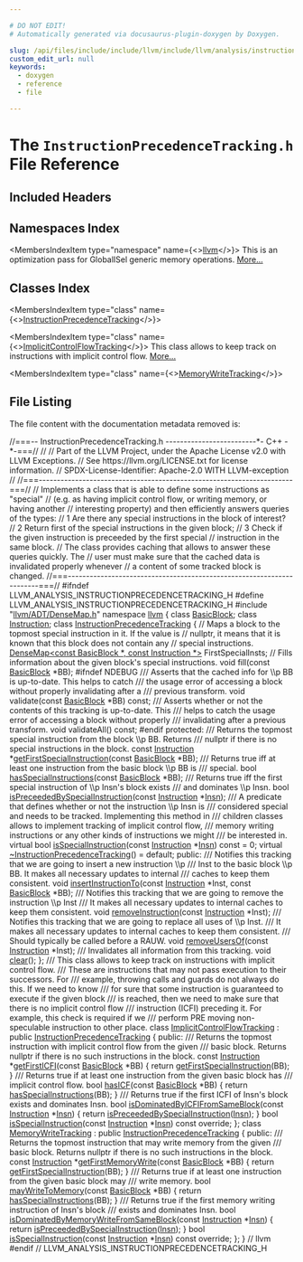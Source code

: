 ```yaml
---

# DO NOT EDIT!
# Automatically generated via docusaurus-plugin-doxygen by Doxygen.

slug: /api/files/include/include/llvm/include/llvm/analysis/instructionprecedencetracking-h
custom_edit_url: null
keywords:
  - doxygen
  - reference
  - file

---
```





# The `InstructionPrecedenceTracking.h` File Reference

<DoxygenPage pluginConfig={pluginConfig}>



## Included Headers

<IncludesList>
<IncludesListItem
  filePath="llvm/ADT/DenseMap.h"
  permalink="/docs/api/files/include/include/llvm/include/llvm/adt/densemap-h"
  isLocal="true" />
</IncludesList>

## Namespaces Index

<MembersIndex>

<MembersIndexItem
  type="namespace"
  name={<><a href="/docs/api/namespaces/llvm">llvm</a></>}>
This is an optimization pass for GlobalISel generic memory operations. <a href="/docs/api/namespaces/llvm/#details">More...</a>
</MembersIndexItem>

</MembersIndex>

## Classes Index

<MembersIndex>

<MembersIndexItem
  type="class"
  name={<><a href="/docs/api/classes/llvm/instructionprecedencetracking">InstructionPrecedenceTracking</a></>}>
</MembersIndexItem>

<MembersIndexItem
  type="class"
  name={<><a href="/docs/api/classes/llvm/implicitcontrolflowtracking">ImplicitControlFlowTracking</a></>}>
This class allows to keep track on instructions with implicit control flow. <a href="/docs/api/classes/llvm/implicitcontrolflowtracking/#details">More...</a>
</MembersIndexItem>

<MembersIndexItem
  type="class"
  name={<><a href="/docs/api/classes/llvm/memorywritetracking">MemoryWriteTracking</a></>}>
</MembersIndexItem>

</MembersIndex>


## File Listing

The file content with the documentation metadata removed is:

<ProgramListing>

<Link id="l00001" /><CodeLine lineNumber="1"><Highlight kind="comment">//===-- InstructionPrecedenceTracking.h -------------------------&#42;- C++ -&#42;-===//</Highlight><Highlight kind="normal"></Highlight></CodeLine>
<Link id="l00002" /><CodeLine lineNumber="2"><Highlight kind="normal"></Highlight><Highlight kind="comment">//</Highlight><Highlight kind="normal"></Highlight></CodeLine>
<Link id="l00003" /><CodeLine lineNumber="3"><Highlight kind="normal"></Highlight><Highlight kind="comment">// Part of the LLVM Project, under the Apache License v2.0 with LLVM Exceptions.</Highlight><Highlight kind="normal"></Highlight></CodeLine>
<Link id="l00004" /><CodeLine lineNumber="4"><Highlight kind="normal"></Highlight><Highlight kind="comment">// See https://llvm.org/LICENSE.txt for license information.</Highlight><Highlight kind="normal"></Highlight></CodeLine>
<Link id="l00005" /><CodeLine lineNumber="5"><Highlight kind="normal"></Highlight><Highlight kind="comment">// SPDX-License-Identifier: Apache-2.0 WITH LLVM-exception</Highlight><Highlight kind="normal"></Highlight></CodeLine>
<Link id="l00006" /><CodeLine lineNumber="6"><Highlight kind="normal"></Highlight><Highlight kind="comment">//</Highlight><Highlight kind="normal"></Highlight></CodeLine>
<Link id="l00007" /><CodeLine lineNumber="7"><Highlight kind="normal"></Highlight><Highlight kind="comment">//===----------------------------------------------------------------------===//</Highlight><Highlight kind="normal"></Highlight></CodeLine>
<Link id="l00008" /><CodeLine lineNumber="8"><Highlight kind="normal"></Highlight><Highlight kind="comment">// Implements a class that is able to define some instructions as &quot;special&quot;</Highlight><Highlight kind="normal"></Highlight></CodeLine>
<Link id="l00009" /><CodeLine lineNumber="9"><Highlight kind="normal"></Highlight><Highlight kind="comment">// (e.g. as having implicit control flow, or writing memory, or having another</Highlight><Highlight kind="normal"></Highlight></CodeLine>
<Link id="l00010" /><CodeLine lineNumber="10"><Highlight kind="normal"></Highlight><Highlight kind="comment">// interesting property) and then efficiently answers queries of the types:</Highlight><Highlight kind="normal"></Highlight></CodeLine>
<Link id="l00011" /><CodeLine lineNumber="11"><Highlight kind="normal"></Highlight><Highlight kind="comment">// 1 Are there any special instructions in the block of interest?</Highlight><Highlight kind="normal"></Highlight></CodeLine>
<Link id="l00012" /><CodeLine lineNumber="12"><Highlight kind="normal"></Highlight><Highlight kind="comment">// 2 Return first of the special instructions in the given block;</Highlight><Highlight kind="normal"></Highlight></CodeLine>
<Link id="l00013" /><CodeLine lineNumber="13"><Highlight kind="normal"></Highlight><Highlight kind="comment">// 3 Check if the given instruction is preceeded by the first special</Highlight><Highlight kind="normal"></Highlight></CodeLine>
<Link id="l00014" /><CodeLine lineNumber="14"><Highlight kind="normal"></Highlight><Highlight kind="comment">//    instruction in the same block.</Highlight><Highlight kind="normal"></Highlight></CodeLine>
<Link id="l00015" /><CodeLine lineNumber="15"><Highlight kind="normal"></Highlight><Highlight kind="comment">// The class provides caching that allows to answer these queries quickly. The</Highlight><Highlight kind="normal"></Highlight></CodeLine>
<Link id="l00016" /><CodeLine lineNumber="16"><Highlight kind="normal"></Highlight><Highlight kind="comment">// user must make sure that the cached data is invalidated properly whenever</Highlight><Highlight kind="normal"></Highlight></CodeLine>
<Link id="l00017" /><CodeLine lineNumber="17"><Highlight kind="normal"></Highlight><Highlight kind="comment">// a content of some tracked block is changed.</Highlight><Highlight kind="normal"></Highlight></CodeLine>
<Link id="l00018" /><CodeLine lineNumber="18"><Highlight kind="normal"></Highlight><Highlight kind="comment">//===----------------------------------------------------------------------===//</Highlight><Highlight kind="normal"></Highlight></CodeLine>
<Link id="l00019" /><CodeLine lineNumber="19"><Highlight kind="normal"></Highlight></CodeLine>
<Link id="l00020" /><CodeLine lineNumber="20"><Highlight kind="normal"></Highlight><Highlight kind="preprocessor">#ifndef LLVM&#95;ANALYSIS&#95;INSTRUCTIONPRECEDENCETRACKING&#95;H</Highlight><Highlight kind="normal"></Highlight></CodeLine>
<Link id="l00021" /><CodeLine lineNumber="21"><Highlight kind="normal"></Highlight><Highlight kind="preprocessor">#define LLVM&#95;ANALYSIS&#95;INSTRUCTIONPRECEDENCETRACKING&#95;H</Highlight><Highlight kind="normal"></Highlight></CodeLine>
<Link id="l00022" /><CodeLine lineNumber="22"><Highlight kind="normal"></Highlight></CodeLine>
<Link id="l00023" /><CodeLine lineNumber="23"><Highlight kind="normal"></Highlight><Highlight kind="preprocessor">#include &quot;<a href="/docs/api/files/include/include/llvm/include/llvm/adt/densemap-h">llvm/ADT/DenseMap.h</a>&quot;</Highlight><Highlight kind="normal"></Highlight></CodeLine>
<Link id="l00024" /><CodeLine lineNumber="24"><Highlight kind="normal"></Highlight></CodeLine>
<Link id="l00025" /><CodeLine lineNumber="25"><Highlight kind="normal"></Highlight><Highlight kind="keyword">namespace </Highlight><Highlight kind="normal"><a href="/docs/api/namespaces/llvm">llvm</a> &#123;</Highlight></CodeLine>
<Link id="l00026" /><CodeLine lineNumber="26"><Highlight kind="normal"></Highlight></CodeLine>
<Link id="l00027" /><CodeLine lineNumber="27"><Highlight kind="normal"></Highlight><Highlight kind="keyword">class </Highlight><Highlight kind="normal"><a href="/docs/api/classes/llvm/basicblock">BasicBlock</a>;</Highlight></CodeLine>
<Link id="l00028" /><CodeLine lineNumber="28"><Highlight kind="normal"></Highlight><Highlight kind="keyword">class </Highlight><Highlight kind="normal"><a href="/docs/api/classes/llvm/instruction">Instruction</a>;</Highlight></CodeLine>
<Link id="l00029" /><CodeLine lineNumber="29"><Highlight kind="normal"></Highlight></CodeLine>
<Link id="l00030" /><CodeLine lineNumber="30" lineLink="/docs/api/classes/llvm/instructionprecedencetracking"><Highlight kind="normal"></Highlight><Highlight kind="keyword">class </Highlight><Highlight kind="normal"><a href="/docs/api/classes/llvm/instructionprecedencetracking">InstructionPrecedenceTracking</a> &#123;</Highlight></CodeLine>
<Link id="l00031" /><CodeLine lineNumber="31"><Highlight kind="normal">  </Highlight><Highlight kind="comment">// Maps a block to the topmost special instruction in it. If the value is</Highlight><Highlight kind="normal"></Highlight></CodeLine>
<Link id="l00032" /><CodeLine lineNumber="32"><Highlight kind="normal">  </Highlight><Highlight kind="comment">// nullptr, it means that it is known that this block does not contain any</Highlight><Highlight kind="normal"></Highlight></CodeLine>
<Link id="l00033" /><CodeLine lineNumber="33"><Highlight kind="normal">  </Highlight><Highlight kind="comment">// special instructions.</Highlight><Highlight kind="normal"></Highlight></CodeLine>
<Link id="l00034" /><CodeLine lineNumber="34"><Highlight kind="normal">  <a href="/docs/api/classes/llvm/densemap">DenseMap&lt;const BasicBlock &#42;, const Instruction &#42;&gt;</a> FirstSpecialInsts;</Highlight></CodeLine>
<Link id="l00035" /><CodeLine lineNumber="35"><Highlight kind="normal"></Highlight></CodeLine>
<Link id="l00036" /><CodeLine lineNumber="36"><Highlight kind="normal">  </Highlight><Highlight kind="comment">// Fills information about the given block&#39;s special instructions.</Highlight><Highlight kind="normal"></Highlight></CodeLine>
<Link id="l00037" /><CodeLine lineNumber="37"><Highlight kind="normal">  </Highlight><Highlight kind="keywordtype">void</Highlight><Highlight kind="normal"> fill(</Highlight><Highlight kind="keyword">const</Highlight><Highlight kind="normal"> <a href="/docs/api/classes/llvm/basicblock">BasicBlock</a> &#42;BB);</Highlight></CodeLine>
<Link id="l00038" /><CodeLine lineNumber="38"><Highlight kind="normal"></Highlight></CodeLine>
<Link id="l00039" /><CodeLine lineNumber="39"><Highlight kind="normal"></Highlight><Highlight kind="preprocessor">#ifndef NDEBUG</Highlight><Highlight kind="comment"></Highlight></CodeLine>
<Link id="l00040" /><CodeLine lineNumber="40"><Highlight kind="comment">  /// Asserts that the cached info for \\p BB is up-to-date. This helps to catch</Highlight></CodeLine>
<Link id="l00041" /><CodeLine lineNumber="41"><Highlight kind="comment">  /// the usage error of accessing a block without properly invalidating after a</Highlight></CodeLine>
<Link id="l00042" /><CodeLine lineNumber="42"><Highlight kind="comment">  /// previous transform.</Highlight><Highlight kind="normal"></Highlight></CodeLine>
<Link id="l00043" /><CodeLine lineNumber="43"><Highlight kind="normal">  </Highlight><Highlight kind="keywordtype">void</Highlight><Highlight kind="normal"> validate(</Highlight><Highlight kind="keyword">const</Highlight><Highlight kind="normal"> <a href="/docs/api/classes/llvm/basicblock">BasicBlock</a> &#42;BB) </Highlight><Highlight kind="keyword">const</Highlight><Highlight kind="normal">;</Highlight></CodeLine>
<Link id="l00044" /><CodeLine lineNumber="44"><Highlight kind="normal"></Highlight><Highlight kind="comment"></Highlight></CodeLine>
<Link id="l00045" /><CodeLine lineNumber="45"><Highlight kind="comment">  /// Asserts whether or not the contents of this tracking is up-to-date. This</Highlight></CodeLine>
<Link id="l00046" /><CodeLine lineNumber="46"><Highlight kind="comment">  /// helps to catch the usage error of accessing a block without properly</Highlight></CodeLine>
<Link id="l00047" /><CodeLine lineNumber="47"><Highlight kind="comment">  /// invalidating after a previous transform.</Highlight><Highlight kind="normal"></Highlight></CodeLine>
<Link id="l00048" /><CodeLine lineNumber="48"><Highlight kind="normal">  </Highlight><Highlight kind="keywordtype">void</Highlight><Highlight kind="normal"> validateAll() </Highlight><Highlight kind="keyword">const</Highlight><Highlight kind="normal">;</Highlight></CodeLine>
<Link id="l00049" /><CodeLine lineNumber="49"><Highlight kind="normal"></Highlight><Highlight kind="preprocessor">#endif</Highlight><Highlight kind="normal"></Highlight></CodeLine>
<Link id="l00050" /><CodeLine lineNumber="50"><Highlight kind="normal"></Highlight></CodeLine>
<Link id="l00051" /><CodeLine lineNumber="51"><Highlight kind="normal"></Highlight><Highlight kind="keyword">protected</Highlight><Highlight kind="normal">:</Highlight><Highlight kind="comment"></Highlight></CodeLine>
<Link id="l00052" /><CodeLine lineNumber="52"><Highlight kind="comment">  /// Returns the topmost special instruction from the block \\p BB. Returns</Highlight></CodeLine>
<Link id="l00053" /><CodeLine lineNumber="53"><Highlight kind="comment">  /// nullptr if there is no special instructions in the block.</Highlight><Highlight kind="normal"></Highlight></CodeLine>
<Link id="l00054" /><CodeLine lineNumber="54"><Highlight kind="normal">  </Highlight><Highlight kind="keyword">const</Highlight><Highlight kind="normal"> <a href="/docs/api/classes/llvm/instruction">Instruction</a> &#42;<a href="/docs/api/classes/llvm/instructionprecedencetracking/#ac2ef5d23f007e4ce8845300f1d2dbf1d">getFirstSpecialInstruction</a>(</Highlight><Highlight kind="keyword">const</Highlight><Highlight kind="normal"> <a href="/docs/api/classes/llvm/basicblock">BasicBlock</a> &#42;BB);</Highlight></CodeLine>
<Link id="l00055" /><CodeLine lineNumber="55"><Highlight kind="normal"></Highlight><Highlight kind="comment"></Highlight></CodeLine>
<Link id="l00056" /><CodeLine lineNumber="56"><Highlight kind="comment">  /// Returns true iff at least one instruction from the basic block \\p BB is</Highlight></CodeLine>
<Link id="l00057" /><CodeLine lineNumber="57"><Highlight kind="comment">  /// special.</Highlight><Highlight kind="normal"></Highlight></CodeLine>
<Link id="l00058" /><CodeLine lineNumber="58"><Highlight kind="normal">  </Highlight><Highlight kind="keywordtype">bool</Highlight><Highlight kind="normal"> <a href="/docs/api/classes/llvm/instructionprecedencetracking/#adcd15c92b5dc613f2de577182e4e04d9">hasSpecialInstructions</a>(</Highlight><Highlight kind="keyword">const</Highlight><Highlight kind="normal"> <a href="/docs/api/classes/llvm/basicblock">BasicBlock</a> &#42;BB);</Highlight></CodeLine>
<Link id="l00059" /><CodeLine lineNumber="59"><Highlight kind="normal"></Highlight><Highlight kind="comment"></Highlight></CodeLine>
<Link id="l00060" /><CodeLine lineNumber="60"><Highlight kind="comment">  /// Returns true iff the first special instruction of \\p Insn&#39;s block exists</Highlight></CodeLine>
<Link id="l00061" /><CodeLine lineNumber="61"><Highlight kind="comment">  /// and dominates \\p Insn.</Highlight><Highlight kind="normal"></Highlight></CodeLine>
<Link id="l00062" /><CodeLine lineNumber="62"><Highlight kind="normal">  </Highlight><Highlight kind="keywordtype">bool</Highlight><Highlight kind="normal"> <a href="/docs/api/classes/llvm/instructionprecedencetracking/#adeff4bfc41e787e8074a500fe3f2fbb7">isPreceededBySpecialInstruction</a>(</Highlight><Highlight kind="keyword">const</Highlight><Highlight kind="normal"> <a href="/docs/api/classes/llvm/instruction">Instruction</a> &#42;<a href="/docs/api/files/lib/lib/target/lib/target/aarch64/aarch64mipeepholeopt-cpp/#a96d5dc120196819fbfbc257cba09b2aa">Insn</a>);</Highlight></CodeLine>
<Link id="l00063" /><CodeLine lineNumber="63"><Highlight kind="normal"></Highlight><Highlight kind="comment"></Highlight></CodeLine>
<Link id="l00064" /><CodeLine lineNumber="64"><Highlight kind="comment">  /// A predicate that defines whether or not the instruction \\p Insn is</Highlight></CodeLine>
<Link id="l00065" /><CodeLine lineNumber="65"><Highlight kind="comment">  /// considered special and needs to be tracked. Implementing this method in</Highlight></CodeLine>
<Link id="l00066" /><CodeLine lineNumber="66"><Highlight kind="comment">  /// children classes allows to implement tracking of implicit control flow,</Highlight></CodeLine>
<Link id="l00067" /><CodeLine lineNumber="67"><Highlight kind="comment">  /// memory writing instructions or any other kinds of instructions we might</Highlight></CodeLine>
<Link id="l00068" /><CodeLine lineNumber="68"><Highlight kind="comment">  /// be interested in.</Highlight><Highlight kind="normal"></Highlight></CodeLine>
<Link id="l00069" /><CodeLine lineNumber="69" lineLink="/docs/api/classes/llvm/instructionprecedencetracking/#ad557cd72cd34de96e4d0bc67f4037643"><Highlight kind="normal">  </Highlight><Highlight kind="keyword">virtual</Highlight><Highlight kind="normal"> </Highlight><Highlight kind="keywordtype">bool</Highlight><Highlight kind="normal"> <a href="/docs/api/classes/llvm/instructionprecedencetracking/#ad557cd72cd34de96e4d0bc67f4037643">isSpecialInstruction</a>(</Highlight><Highlight kind="keyword">const</Highlight><Highlight kind="normal"> <a href="/docs/api/classes/llvm/instruction">Instruction</a> &#42;<a href="/docs/api/files/lib/lib/target/lib/target/aarch64/aarch64mipeepholeopt-cpp/#a96d5dc120196819fbfbc257cba09b2aa">Insn</a>) </Highlight><Highlight kind="keyword">const</Highlight><Highlight kind="normal"> = 0;</Highlight></CodeLine>
<Link id="l00070" /><CodeLine lineNumber="70"><Highlight kind="normal"></Highlight></CodeLine>
<Link id="l00071" /><CodeLine lineNumber="71" lineLink="/docs/api/classes/llvm/instructionprecedencetracking/#a2ee2ec060b8eacc68f09075f6a53d323"><Highlight kind="normal">  </Highlight><Highlight kind="keyword">virtual</Highlight><Highlight kind="normal"> <a href="/docs/api/classes/llvm/instructionprecedencetracking/#a2ee2ec060b8eacc68f09075f6a53d323">~InstructionPrecedenceTracking</a>() = </Highlight><Highlight kind="keywordflow">default</Highlight><Highlight kind="normal">;</Highlight></CodeLine>
<Link id="l00072" /><CodeLine lineNumber="72"><Highlight kind="normal"></Highlight></CodeLine>
<Link id="l00073" /><CodeLine lineNumber="73"><Highlight kind="normal"></Highlight><Highlight kind="keyword">public</Highlight><Highlight kind="normal">:</Highlight><Highlight kind="comment"></Highlight></CodeLine>
<Link id="l00074" /><CodeLine lineNumber="74"><Highlight kind="comment">  /// Notifies this tracking that we are going to insert a new instruction \\p</Highlight></CodeLine>
<Link id="l00075" /><CodeLine lineNumber="75"><Highlight kind="comment">  /// Inst to the basic block \\p BB. It makes all necessary updates to internal</Highlight></CodeLine>
<Link id="l00076" /><CodeLine lineNumber="76"><Highlight kind="comment">  /// caches to keep them consistent.</Highlight><Highlight kind="normal"></Highlight></CodeLine>
<Link id="l00077" /><CodeLine lineNumber="77"><Highlight kind="normal">  </Highlight><Highlight kind="keywordtype">void</Highlight><Highlight kind="normal"> <a href="/docs/api/classes/llvm/instructionprecedencetracking/#a34fd9bb2702922bd9ac7b4974a9cb4bb">insertInstructionTo</a>(</Highlight><Highlight kind="keyword">const</Highlight><Highlight kind="normal"> <a href="/docs/api/classes/llvm/instruction">Instruction</a> &#42;Inst, </Highlight><Highlight kind="keyword">const</Highlight><Highlight kind="normal"> <a href="/docs/api/classes/llvm/basicblock">BasicBlock</a> &#42;BB);</Highlight></CodeLine>
<Link id="l00078" /><CodeLine lineNumber="78"><Highlight kind="normal"></Highlight><Highlight kind="comment"></Highlight></CodeLine>
<Link id="l00079" /><CodeLine lineNumber="79"><Highlight kind="comment">  /// Notifies this tracking that we are going to remove the instruction \\p Inst</Highlight></CodeLine>
<Link id="l00080" /><CodeLine lineNumber="80"><Highlight kind="comment">  /// It makes all necessary updates to internal caches to keep them consistent.</Highlight><Highlight kind="normal"></Highlight></CodeLine>
<Link id="l00081" /><CodeLine lineNumber="81"><Highlight kind="normal">  </Highlight><Highlight kind="keywordtype">void</Highlight><Highlight kind="normal"> <a href="/docs/api/classes/llvm/instructionprecedencetracking/#a614d4e92df83b9df2bac960e656fb722">removeInstruction</a>(</Highlight><Highlight kind="keyword">const</Highlight><Highlight kind="normal"> <a href="/docs/api/classes/llvm/instruction">Instruction</a> &#42;Inst);</Highlight></CodeLine>
<Link id="l00082" /><CodeLine lineNumber="82"><Highlight kind="normal"></Highlight><Highlight kind="comment"></Highlight></CodeLine>
<Link id="l00083" /><CodeLine lineNumber="83"><Highlight kind="comment">  /// Notifies this tracking that we are going to replace all uses of \\p Inst.</Highlight></CodeLine>
<Link id="l00084" /><CodeLine lineNumber="84"><Highlight kind="comment">  /// It makes all necessary updates to internal caches to keep them consistent.</Highlight></CodeLine>
<Link id="l00085" /><CodeLine lineNumber="85"><Highlight kind="comment">  /// Should typically be called before a RAUW.</Highlight><Highlight kind="normal"></Highlight></CodeLine>
<Link id="l00086" /><CodeLine lineNumber="86"><Highlight kind="normal">  </Highlight><Highlight kind="keywordtype">void</Highlight><Highlight kind="normal"> <a href="/docs/api/classes/llvm/instructionprecedencetracking/#a2dd8fd10b417c6205bd128a3c660df4b">removeUsersOf</a>(</Highlight><Highlight kind="keyword">const</Highlight><Highlight kind="normal"> <a href="/docs/api/classes/llvm/instruction">Instruction</a> &#42;Inst);</Highlight></CodeLine>
<Link id="l00087" /><CodeLine lineNumber="87"><Highlight kind="normal"></Highlight><Highlight kind="comment"></Highlight></CodeLine>
<Link id="l00088" /><CodeLine lineNumber="88"><Highlight kind="comment">  /// Invalidates all information from this tracking.</Highlight><Highlight kind="normal"></Highlight></CodeLine>
<Link id="l00089" /><CodeLine lineNumber="89"><Highlight kind="normal">  </Highlight><Highlight kind="keywordtype">void</Highlight><Highlight kind="normal"> <a href="/docs/api/classes/llvm/instructionprecedencetracking/#a19812b1271dc020c7338dc52ba36c46e">clear</a>();</Highlight></CodeLine>
<Link id="l00090" /><CodeLine lineNumber="90"><Highlight kind="normal">&#125;;</Highlight></CodeLine>
<Link id="l00091" /><CodeLine lineNumber="91"><Highlight kind="normal"></Highlight><Highlight kind="comment"></Highlight></CodeLine>
<Link id="l00092" /><CodeLine lineNumber="92"><Highlight kind="comment">/// This class allows to keep track on instructions with implicit control flow.</Highlight></CodeLine>
<Link id="l00093" /><CodeLine lineNumber="93"><Highlight kind="comment">/// These are instructions that may not pass execution to their successors. For</Highlight></CodeLine>
<Link id="l00094" /><CodeLine lineNumber="94"><Highlight kind="comment">/// example, throwing calls and guards do not always do this. If we need to know</Highlight></CodeLine>
<Link id="l00095" /><CodeLine lineNumber="95"><Highlight kind="comment">/// for sure that some instruction is guaranteed to execute if the given block</Highlight></CodeLine>
<Link id="l00096" /><CodeLine lineNumber="96"><Highlight kind="comment">/// is reached, then we need to make sure that there is no implicit control flow</Highlight></CodeLine>
<Link id="l00097" /><CodeLine lineNumber="97"><Highlight kind="comment">/// instruction (ICFI) preceding it. For example, this check is required if we</Highlight></CodeLine>
<Link id="l00098" /><CodeLine lineNumber="98"><Highlight kind="comment">/// perform PRE moving non-speculable instruction to other place.</Highlight><Highlight kind="normal"></Highlight></CodeLine>
<Link id="l00099" /><CodeLine lineNumber="99" lineLink="/docs/api/classes/llvm/implicitcontrolflowtracking"><Highlight kind="normal"></Highlight><Highlight kind="keyword">class </Highlight><Highlight kind="normal"><a href="/docs/api/classes/llvm/implicitcontrolflowtracking">ImplicitControlFlowTracking</a> : </Highlight><Highlight kind="keyword">public</Highlight><Highlight kind="normal"> <a href="/docs/api/classes/llvm/instructionprecedencetracking">InstructionPrecedenceTracking</a> &#123;</Highlight></CodeLine>
<Link id="l00100" /><CodeLine lineNumber="100"><Highlight kind="normal"></Highlight><Highlight kind="keyword">public</Highlight><Highlight kind="normal">:</Highlight><Highlight kind="comment"></Highlight></CodeLine>
<Link id="l00101" /><CodeLine lineNumber="101"><Highlight kind="comment">  /// Returns the topmost instruction with implicit control flow from the given</Highlight></CodeLine>
<Link id="l00102" /><CodeLine lineNumber="102"><Highlight kind="comment">  /// basic block. Returns nullptr if there is no such instructions in the block.</Highlight><Highlight kind="normal"></Highlight></CodeLine>
<Link id="l00103" /><CodeLine lineNumber="103" lineLink="/docs/api/classes/llvm/implicitcontrolflowtracking/#a462bb685cd45aed006cc467ccbcacd62"><Highlight kind="normal">  </Highlight><Highlight kind="keyword">const</Highlight><Highlight kind="normal"> <a href="/docs/api/classes/llvm/instruction">Instruction</a> &#42;<a href="/docs/api/classes/llvm/implicitcontrolflowtracking/#a462bb685cd45aed006cc467ccbcacd62">getFirstICFI</a>(</Highlight><Highlight kind="keyword">const</Highlight><Highlight kind="normal"> <a href="/docs/api/classes/llvm/basicblock">BasicBlock</a> &#42;BB) &#123;</Highlight></CodeLine>
<Link id="l00104" /><CodeLine lineNumber="104"><Highlight kind="normal">    </Highlight><Highlight kind="keywordflow">return</Highlight><Highlight kind="normal"> <a href="/docs/api/classes/llvm/instructionprecedencetracking/#ac2ef5d23f007e4ce8845300f1d2dbf1d">getFirstSpecialInstruction</a>(BB);</Highlight></CodeLine>
<Link id="l00105" /><CodeLine lineNumber="105"><Highlight kind="normal">  &#125;</Highlight></CodeLine>
<Link id="l00106" /><CodeLine lineNumber="106"><Highlight kind="normal"></Highlight><Highlight kind="comment"></Highlight></CodeLine>
<Link id="l00107" /><CodeLine lineNumber="107"><Highlight kind="comment">  /// Returns true if at least one instruction from the given basic block has</Highlight></CodeLine>
<Link id="l00108" /><CodeLine lineNumber="108"><Highlight kind="comment">  /// implicit control flow.</Highlight><Highlight kind="normal"></Highlight></CodeLine>
<Link id="l00109" /><CodeLine lineNumber="109" lineLink="/docs/api/classes/llvm/implicitcontrolflowtracking/#acbe6442a02a15b138ff870eeeb6da50b"><Highlight kind="normal">  </Highlight><Highlight kind="keywordtype">bool</Highlight><Highlight kind="normal"> <a href="/docs/api/classes/llvm/implicitcontrolflowtracking/#acbe6442a02a15b138ff870eeeb6da50b">hasICF</a>(</Highlight><Highlight kind="keyword">const</Highlight><Highlight kind="normal"> <a href="/docs/api/classes/llvm/basicblock">BasicBlock</a> &#42;BB) &#123;</Highlight></CodeLine>
<Link id="l00110" /><CodeLine lineNumber="110"><Highlight kind="normal">    </Highlight><Highlight kind="keywordflow">return</Highlight><Highlight kind="normal"> <a href="/docs/api/classes/llvm/instructionprecedencetracking/#adcd15c92b5dc613f2de577182e4e04d9">hasSpecialInstructions</a>(BB);</Highlight></CodeLine>
<Link id="l00111" /><CodeLine lineNumber="111"><Highlight kind="normal">  &#125;</Highlight></CodeLine>
<Link id="l00112" /><CodeLine lineNumber="112"><Highlight kind="normal"></Highlight><Highlight kind="comment"></Highlight></CodeLine>
<Link id="l00113" /><CodeLine lineNumber="113"><Highlight kind="comment">  /// Returns true if the first ICFI of Insn&#39;s block exists and dominates Insn.</Highlight><Highlight kind="normal"></Highlight></CodeLine>
<Link id="l00114" /><CodeLine lineNumber="114" lineLink="/docs/api/classes/llvm/implicitcontrolflowtracking/#a6680bd71c9d15033f99c787b50d09e47"><Highlight kind="normal">  </Highlight><Highlight kind="keywordtype">bool</Highlight><Highlight kind="normal"> <a href="/docs/api/classes/llvm/implicitcontrolflowtracking/#a6680bd71c9d15033f99c787b50d09e47">isDominatedByICFIFromSameBlock</a>(</Highlight><Highlight kind="keyword">const</Highlight><Highlight kind="normal"> <a href="/docs/api/classes/llvm/instruction">Instruction</a> &#42;<a href="/docs/api/files/lib/lib/target/lib/target/aarch64/aarch64mipeepholeopt-cpp/#a96d5dc120196819fbfbc257cba09b2aa">Insn</a>) &#123;</Highlight></CodeLine>
<Link id="l00115" /><CodeLine lineNumber="115"><Highlight kind="normal">    </Highlight><Highlight kind="keywordflow">return</Highlight><Highlight kind="normal"> <a href="/docs/api/classes/llvm/instructionprecedencetracking/#adeff4bfc41e787e8074a500fe3f2fbb7">isPreceededBySpecialInstruction</a>(<a href="/docs/api/files/lib/lib/target/lib/target/aarch64/aarch64mipeepholeopt-cpp/#a96d5dc120196819fbfbc257cba09b2aa">Insn</a>);</Highlight></CodeLine>
<Link id="l00116" /><CodeLine lineNumber="116"><Highlight kind="normal">  &#125;</Highlight></CodeLine>
<Link id="l00117" /><CodeLine lineNumber="117"><Highlight kind="normal"></Highlight></CodeLine>
<Link id="l00118" /><CodeLine lineNumber="118"><Highlight kind="normal">  </Highlight><Highlight kind="keywordtype">bool</Highlight><Highlight kind="normal"> <a href="/docs/api/classes/llvm/implicitcontrolflowtracking/#ae08e452a5b7166504b29a1d9140e4525">isSpecialInstruction</a>(</Highlight><Highlight kind="keyword">const</Highlight><Highlight kind="normal"> <a href="/docs/api/classes/llvm/instruction">Instruction</a> &#42;<a href="/docs/api/files/lib/lib/target/lib/target/aarch64/aarch64mipeepholeopt-cpp/#a96d5dc120196819fbfbc257cba09b2aa">Insn</a>) </Highlight><Highlight kind="keyword">const override</Highlight><Highlight kind="normal">;</Highlight></CodeLine>
<Link id="l00119" /><CodeLine lineNumber="119"><Highlight kind="normal">&#125;;</Highlight></CodeLine>
<Link id="l00120" /><CodeLine lineNumber="120"><Highlight kind="normal"></Highlight></CodeLine>
<Link id="l00121" /><CodeLine lineNumber="121" lineLink="/docs/api/classes/llvm/memorywritetracking"><Highlight kind="normal"></Highlight><Highlight kind="keyword">class </Highlight><Highlight kind="normal"><a href="/docs/api/classes/llvm/memorywritetracking">MemoryWriteTracking</a> : </Highlight><Highlight kind="keyword">public</Highlight><Highlight kind="normal"> <a href="/docs/api/classes/llvm/instructionprecedencetracking">InstructionPrecedenceTracking</a> &#123;</Highlight></CodeLine>
<Link id="l00122" /><CodeLine lineNumber="122"><Highlight kind="normal"></Highlight><Highlight kind="keyword">public</Highlight><Highlight kind="normal">:</Highlight><Highlight kind="comment"></Highlight></CodeLine>
<Link id="l00123" /><CodeLine lineNumber="123"><Highlight kind="comment">  /// Returns the topmost instruction that may write memory from the given</Highlight></CodeLine>
<Link id="l00124" /><CodeLine lineNumber="124"><Highlight kind="comment">  /// basic block. Returns nullptr if there is no such instructions in the block.</Highlight><Highlight kind="normal"></Highlight></CodeLine>
<Link id="l00125" /><CodeLine lineNumber="125" lineLink="/docs/api/classes/llvm/memorywritetracking/#af0b69a5d42b625148101e8fdd653ebee"><Highlight kind="normal">  </Highlight><Highlight kind="keyword">const</Highlight><Highlight kind="normal"> <a href="/docs/api/classes/llvm/instruction">Instruction</a> &#42;<a href="/docs/api/classes/llvm/memorywritetracking/#af0b69a5d42b625148101e8fdd653ebee">getFirstMemoryWrite</a>(</Highlight><Highlight kind="keyword">const</Highlight><Highlight kind="normal"> <a href="/docs/api/classes/llvm/basicblock">BasicBlock</a> &#42;BB) &#123;</Highlight></CodeLine>
<Link id="l00126" /><CodeLine lineNumber="126"><Highlight kind="normal">    </Highlight><Highlight kind="keywordflow">return</Highlight><Highlight kind="normal"> <a href="/docs/api/classes/llvm/instructionprecedencetracking/#ac2ef5d23f007e4ce8845300f1d2dbf1d">getFirstSpecialInstruction</a>(BB);</Highlight></CodeLine>
<Link id="l00127" /><CodeLine lineNumber="127"><Highlight kind="normal">  &#125;</Highlight></CodeLine>
<Link id="l00128" /><CodeLine lineNumber="128"><Highlight kind="normal"></Highlight><Highlight kind="comment"></Highlight></CodeLine>
<Link id="l00129" /><CodeLine lineNumber="129"><Highlight kind="comment">  /// Returns true if at least one instruction from the given basic block may</Highlight></CodeLine>
<Link id="l00130" /><CodeLine lineNumber="130"><Highlight kind="comment">  /// write memory.</Highlight><Highlight kind="normal"></Highlight></CodeLine>
<Link id="l00131" /><CodeLine lineNumber="131" lineLink="/docs/api/classes/llvm/memorywritetracking/#a2cb3fb44d23476159e627032e6fd9d42"><Highlight kind="normal">  </Highlight><Highlight kind="keywordtype">bool</Highlight><Highlight kind="normal"> <a href="/docs/api/classes/llvm/memorywritetracking/#a2cb3fb44d23476159e627032e6fd9d42">mayWriteToMemory</a>(</Highlight><Highlight kind="keyword">const</Highlight><Highlight kind="normal"> <a href="/docs/api/classes/llvm/basicblock">BasicBlock</a> &#42;BB) &#123;</Highlight></CodeLine>
<Link id="l00132" /><CodeLine lineNumber="132"><Highlight kind="normal">    </Highlight><Highlight kind="keywordflow">return</Highlight><Highlight kind="normal"> <a href="/docs/api/classes/llvm/instructionprecedencetracking/#adcd15c92b5dc613f2de577182e4e04d9">hasSpecialInstructions</a>(BB);</Highlight></CodeLine>
<Link id="l00133" /><CodeLine lineNumber="133"><Highlight kind="normal">  &#125;</Highlight></CodeLine>
<Link id="l00134" /><CodeLine lineNumber="134"><Highlight kind="normal"></Highlight><Highlight kind="comment"></Highlight></CodeLine>
<Link id="l00135" /><CodeLine lineNumber="135"><Highlight kind="comment">  /// Returns true if the first memory writing instruction of Insn&#39;s block</Highlight></CodeLine>
<Link id="l00136" /><CodeLine lineNumber="136"><Highlight kind="comment">  /// exists and dominates Insn.</Highlight><Highlight kind="normal"></Highlight></CodeLine>
<Link id="l00137" /><CodeLine lineNumber="137" lineLink="/docs/api/classes/llvm/memorywritetracking/#a43d110285c732a61a66f2c91a6f02d2f"><Highlight kind="normal">  </Highlight><Highlight kind="keywordtype">bool</Highlight><Highlight kind="normal"> <a href="/docs/api/classes/llvm/memorywritetracking/#a43d110285c732a61a66f2c91a6f02d2f">isDominatedByMemoryWriteFromSameBlock</a>(</Highlight><Highlight kind="keyword">const</Highlight><Highlight kind="normal"> <a href="/docs/api/classes/llvm/instruction">Instruction</a> &#42;<a href="/docs/api/files/lib/lib/target/lib/target/aarch64/aarch64mipeepholeopt-cpp/#a96d5dc120196819fbfbc257cba09b2aa">Insn</a>) &#123;</Highlight></CodeLine>
<Link id="l00138" /><CodeLine lineNumber="138"><Highlight kind="normal">    </Highlight><Highlight kind="keywordflow">return</Highlight><Highlight kind="normal"> <a href="/docs/api/classes/llvm/instructionprecedencetracking/#adeff4bfc41e787e8074a500fe3f2fbb7">isPreceededBySpecialInstruction</a>(<a href="/docs/api/files/lib/lib/target/lib/target/aarch64/aarch64mipeepholeopt-cpp/#a96d5dc120196819fbfbc257cba09b2aa">Insn</a>);</Highlight></CodeLine>
<Link id="l00139" /><CodeLine lineNumber="139"><Highlight kind="normal">  &#125;</Highlight></CodeLine>
<Link id="l00140" /><CodeLine lineNumber="140"><Highlight kind="normal"></Highlight></CodeLine>
<Link id="l00141" /><CodeLine lineNumber="141"><Highlight kind="normal">  </Highlight><Highlight kind="keywordtype">bool</Highlight><Highlight kind="normal"> <a href="/docs/api/classes/llvm/memorywritetracking/#ad4c4277cbea86cbea61789fa5b98d1ba">isSpecialInstruction</a>(</Highlight><Highlight kind="keyword">const</Highlight><Highlight kind="normal"> <a href="/docs/api/classes/llvm/instruction">Instruction</a> &#42;<a href="/docs/api/files/lib/lib/target/lib/target/aarch64/aarch64mipeepholeopt-cpp/#a96d5dc120196819fbfbc257cba09b2aa">Insn</a>) </Highlight><Highlight kind="keyword">const override</Highlight><Highlight kind="normal">;</Highlight></CodeLine>
<Link id="l00142" /><CodeLine lineNumber="142"><Highlight kind="normal">&#125;;</Highlight></CodeLine>
<Link id="l00143" /><CodeLine lineNumber="143"><Highlight kind="normal"></Highlight></CodeLine>
<Link id="l00144" /><CodeLine lineNumber="144"><Highlight kind="normal">&#125; </Highlight><Highlight kind="comment">// llvm</Highlight><Highlight kind="normal"></Highlight></CodeLine>
<Link id="l00145" /><CodeLine lineNumber="145"><Highlight kind="normal"></Highlight></CodeLine>
<Link id="l00146" /><CodeLine lineNumber="146"><Highlight kind="normal"></Highlight><Highlight kind="preprocessor">#endif </Highlight><Highlight kind="comment">// LLVM&#95;ANALYSIS&#95;INSTRUCTIONPRECEDENCETRACKING&#95;H</Highlight><Highlight kind="normal"></Highlight></CodeLine>

</ProgramListing>

</DoxygenPage>
